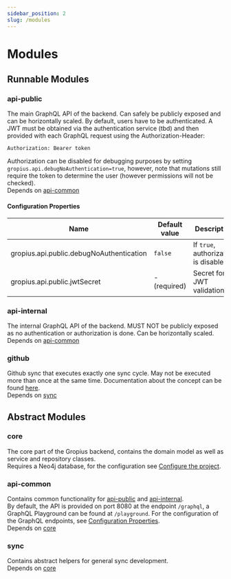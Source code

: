 ```yaml
---
sidebar_position: 2
slug: /modules
---
```


# Modules

## Runnable Modules

### api-public

The main GraphQL API of the backend.
Can safely be publicly exposed and can be horizontally scaled. 
By default, users have to be authenticated. A JWT must be obtained via the authentication service (tbd) and then provided with each GraphQL request using the Authorization-Header:
```
Authorization: Bearer token
```
Authorization can be disabled for debugging purposes by setting `gropius.api.debugNoAuthentication=true`, however, note that mutations still require the token to determine the user (however permissions will not be checked).  
Depends on [api-common](#api-common)

#### Configuration Properties
|Name|Default value|Description|
|--|--|--|
|gropius.api.public.debugNoAuthentication|`false`|If `true`, authorization is disabled|
|gropius.api.public.jwtSecret|- (required)|Secret for JWT validation|

### api-internal

The internal GraphQL API of the backend.
MUST NOT be publicly exposed as no authentication or authorization is done.
Can be horizontally scaled.  
Depends on [api-common](#api-common)

### github

Github sync that executes exactly one sync cycle.
May not be executed more than once at the same time.
Documentation about the concept can be found [here](github.mdx).  
Depends on [sync](#sync)

## Abstract Modules

### core

The core part of the Gropius backend, contains the domain model as well as service and repository classes.  
Requires a Neo4j database, for the configuration see [Configure the project](https://docs.spring.io/spring-data/neo4j/docs/current/reference/html/#configure-spring-boot-project).

### api-common

Contains common functionality for [api-public](#api-public) and [api-internal](#api-internal).  
By default, the API is provided on port 8080 at the endpoint `/graphql`, a GraphQL Playground can be found at `/playground`. 
For the configuration of the GraphQL endpoints, see [Configuration Properties](https://opensource.expediagroup.com/graphql-kotlin/docs/server/spring-server/spring-properties).  
Depends on [core](#core)

### sync

Contains abstract helpers for general sync development.  
Depends on [core](#core)

